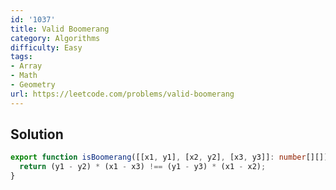 ```yaml
---
id: '1037'
title: Valid Boomerang
category: Algorithms
difficulty: Easy
tags:
- Array
- Math
- Geometry
url: https://leetcode.com/problems/valid-boomerang
---
```


## Solution

```typescript filename="solution.ts" copy
export function isBoomerang([[x1, y1], [x2, y2], [x3, y3]]: number[][]): boolean {
  return (y1 - y2) * (x1 - x3) !== (y1 - y3) * (x1 - x2);
}
```

